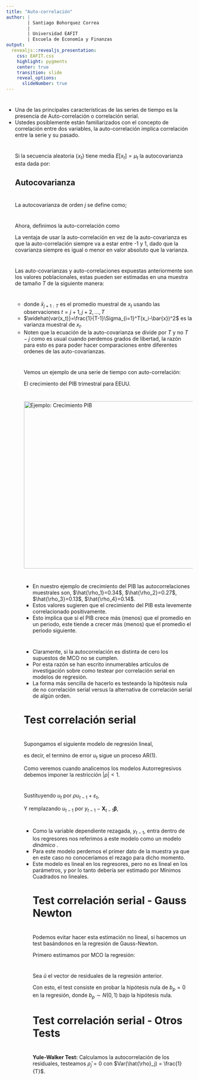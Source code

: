 ---
title: "Auto-correlación"
author: |
        | Santiago Bohorquez Correa
        |
        | Universidad EAFIT
        | Escuela de Economía y Finanzas
output:
  revealjs::revealjs_presentation:
    css: EAFIT.css
    highlight: pygments
    center: true
    transition: slide
    reveal_options:
      slideNumber: true
---


#
<ul>
<li> Una de las principales características de las series de tiempo es la presencia de Auto-correlación o correlación serial.</li>
<li> Ustedes posiblemente están familiarizados con el concepto de correlación entre dos variables, la auto-correlación implica correlación entre la serie y su pasado.</li>

#
Si la secuencia aleatoria $\{x_t\}$ tiene media $E[x_t]=\mu_t$ la autocovarianza esta dada por:
    \begin{equation}
    \begin{matrix}
        cov[x_{t_1},x_{t_2}]  & = & E[(x_{t_1}-\mu_{t_1})(x_{t_2}-\mu_{t_2})] \\
                & = & E[(x_{t_1}x_{t_2})] - \mu_{t_1}\mu_{t_2} 
      \end{matrix}
    \end{equation}
    
## Autocovarianza

\begin{equation}
\begin{matrix}
E[(x_{t_1}-\mu_{t_1})(x_{t_2}-\mu_{t_2})]  =    E[(x_{t_1}x_{t_2} - x_{t_1}\mu_{t_2} -  \mu_{t_1}x_{t_2} +  \mu_{t_1}\mu_{t_2})] \\
 =  E[x_{t_1}x_{t_2}] - E[x_{t_1}\mu_{t_2}] - E[\mu_{t_1}x_{t_2}] + E[\mu_{t_1}\mu_{t_2}] \\
 =  E[x_{t_1}x_{t_2}] - E[x_{t_1}]\mu_{t_2} - \mu_{t_1}E[x_{t_2}] +  \mu_{t_1}\mu_{t_2} \\
 =  E[x_{t_1}x_{t_2}] - \mu_{t_1}\mu_{t_2} - \mu_{t_1}\mu_{t_2} + \mu_{t_1}\mu_{t_2} \\
 = E[x_{t_1}x_{t_2}] - \mu_{t_1}\mu_{t_2}
\end{matrix}
\end{equation}

# 
La autocovarianza de orden $j$  se define como;

\begin{equation}
\gamma_j = cov(x_{t},x_{t-j}) =  E[(x_{t}x_{t-j})] - \mu_{t}\mu_{t-j} 
\end{equation}


#

Ahora, definimos la auto-correlación como

\begin{equation}
    \rho_j = \frac{\gamma_j}{\gamma_0}
\end{equation}
 
La ventaja de usar la auto-correlación en vez de la auto-covarianza es que la auto-correlación siempre va a estar entre -1 y 1, dado que la covarianza siempre es igual o menor en valor absoluto que la varianza. 


#

Las auto-covarianzas y auto-correlaciones expuestas anteriormente son los valores poblacionales, estas pueden ser estimadas en una muestra de tamaño $T$ de la siguiente manera:
    \begin{align}
        \hat{\gamma_j} = &  \frac{1}{T} \sum^T_{t=j+1} (x_t - \bar{x}_{j+1:T})(x_{t-j} - \bar{x}_{1:T-j}) \\
        \hat{\rho_j} = &  \frac{\hat{\gamma_j}}{\widehat{var(x_t)}}
    \end{align}



#
<ul>
<li> donde $\bar{x}_{j+1:T}$ es el promedio muestral de $x_t$ usando las observaciones $t=j+1,j+2,\dots,T$ </li>
<li> $\widehat{var(x_t)}=\frac{1}{T-1}\Sigma_{i=1}^T(x_i-\bar{x})^2$ es la varianza muestral de $x_t$.  </li>
<li> Noten que la ecuación de la auto-covarianza se divide por $T$ y no $T-j$ como es usual cuando perdemos grados de libertad, la razón para esto es para poder hacer comparaciones entre diferentes ordenes de las auto-covarianzas.</li>


#
Vemos un ejemplo de una serie de tiempo con auto-correlación:

El crecimiento del PIB trimestral para EEUU.

# 
<img src="img/gdpgrowth.png" alt="Ejemplo: Crecimiento PIB" width="900" height="450">  

#
<ul>
<li> En nuestro ejemplo de crecimiento del PIB las autocorrelaciones muestrales son, $\hat{\rho_1}=0.34$, $\hat{\rho_2}=0.27$, $\hat{\rho_3}=0.13$, $\hat{\rho_4}=0.14$.</li>
<li> Estos valores sugieren que el crecimiento del PIB esta levemente correlacionado positivamente.</li>
<li> Esto implica que si el PIB crece más (menos) que el promedio en un periodo, este tiende a crecer más (menos) que el promedio el periodo siguiente.</li>
</ul>

#

<ul>
<li> Claramente, si la autocorrelación es distinta de cero los supuestos de MCO no se cumplen.</li>
<li> Por esta razón se han escrito innumerables artículos de investigación sobre como testear por correlación serial en modelos de regresión.</li>
<li> La forma más sencilla de hacerlo es testeando la hipótesis nula de no correlación serial versus la alternativa de correlación serial de algún orden.</li>
</ul>

# Test correlación serial 


#

Supongamos el siguiente modelo de regresión lineal,
    \begin{equation}
        y_t = \mathbf{X}_t \boldsymbol{\beta} + u_t, \quad u_t = \rho u_{t-1} + \varepsilon_t, \quad \varepsilon_t \sim IID(0,\sigma^2_{\varepsilon})
    \end{equation}

es decir, el termino  de error $u_t$ sigue un proceso AR(1).

Como veremos cuando analicemos los modelos Autorregresivos debemos imponer la restricción $|\rho|<1$.

#


Sustituyendo $u_t$ por $\rho u_{t-1} + \varepsilon_t$,

\begin{equation}
    y_t = \mathbf{X}_t \boldsymbol{\beta} +  \rho u_{t-1} + \varepsilon_t
\end{equation}
    
 Y remplazando $u_{t-1}$ por $y_{t-1} - \mathbf{X}_{t-1} \boldsymbol{\beta}$,
    \begin{equation}
        y_t = \rho y_{t-1} + \mathbf{X}_t \boldsymbol{\beta} - \rho\mathbf{X}_{t-1} \boldsymbol{\beta} + \varepsilon_t
    \end{equation}    


#

<ul>
<li> Como la variable dependiente rezagada, $y_{t-1}$, entra dentro de los regresores nos referimos a este modelo como un modelo <em> dinámico </em>.</li>
<li> Para este modelo perdemos el primer dato de la muestra ya que en este caso no conoceríamos el rezago para dicho momento.</li>
<li> Este modelo es lineal en los regresores, pero no es lineal en los parámetros, y por lo tanto debería ser estimado por Mínimos Cuadrados no lineales.</li>


# Test correlación serial - Gauss Newton

#

Podemos evitar hacer esta estimación no lineal, si hacemos un test basándonos en la regresión de Gauss-Newton.

Primero estimamos por MCO la regresión:
    \begin{equation}
        y_t =  \mathbf{X}_t \boldsymbol{\beta} + u_t
    \end{equation}  
    

#

Sea $\tilde{u}$ el vector de residuales de la regresión anterior.

Con esto, el test consiste en probar la hipótesis nula de $b_p = 0$ en la regresión,
    \begin{equation}
        \tilde{u}_t = b_p \tilde{u}_{t-1} + residuales
    \end{equation}
    donde $b_p \sim N(0,1)$ bajo la hipótesis nula.

# Test correlación serial - Otros Tests

#
<b>Yule-Walker Test:</b> Calculamos la autocorrelación de los residuales,
    \begin{equation}
        \hat{\rho}_j = \frac{\hat{\gamma}_j}{\hat{\gamma}_0}
    \end{equation}
    testeamos $\hat{\rho}_j = 0$ con $Var(\hat{\rho}_j) = \frac{1}{T}$.
